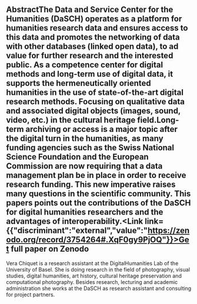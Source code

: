 ## AbstractThe Data and Service Center for the Humanities (DaSCH) operates as a platform for humanities research data and ensures access to this data and promotes the networking of data with other databases (linked open data), to ad value for further research and the interested public. As a competence center for digital methods and long-term use of digital data, it supports the hermeneutically oriented humanities in the use of state-of-the-art digital research methods. Focusing on qualitative data and associated digital objects (images, sound, video, etc.) in the cultural heritage field.Long-term archiving or access is a major topic after the digital turn in the humanities, as many funding agencies such as the Swiss National Science Foundation and the European Commission are now requiring that a data management plan be in place in order to receive research funding. This new imperative raises many questions in the scientific community. This papers points out the contributions of the DaSCH for digital humanities researchers and the advantages of interoperability.<Link link={{"discriminant":"external","value":"https://zenodo.org/record/3754264#.XqF0gy9PjOQ"}}>Get full paper on Zenodo</Link><Speakers>
  <Speaker speaker="chiquet-vera">
    Vera Chiquet is a research assistant at the DigitalHumanities Lab of the University of Basel. She is doing research in the field of photography, visual studies, digital humanities, art history, cultural heritage preservation and computational photography. Besides research, lecturing and academic administration she works at the DaSCH as research assistant and consulting for project partners.
  </Speaker>
</Speakers>
